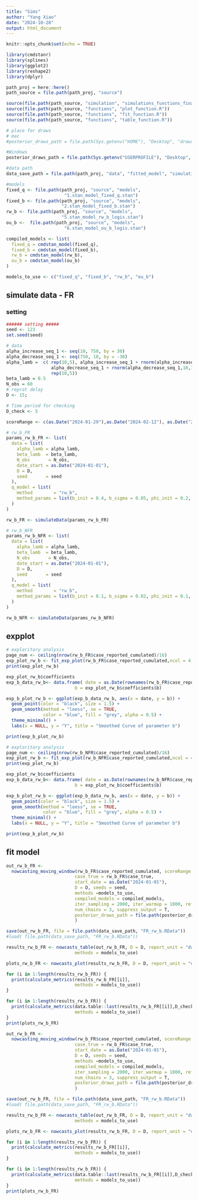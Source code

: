 ```yaml
---
title: "Sims"
author: "Yang Xiao"
date: "2024-10-28"
output: html_document
---
```


```r
knitr::opts_chunk$set(echo = TRUE)

library(cmdstanr)
library(splines)
library(ggplot2)
library(reshape2)
library(dplyr)
```


```r
path_proj = here::here()
path_source = file.path(path_proj, "source")

source(file.path(path_source, "simulation", "simulations_functions_final.R"))
source(file.path(path_source, "functions", "plot_function.R"))
source(file.path(path_source, "functions", "fit_function.R"))
source(file.path(path_source, "functions", "table_function.R"))

# place for draws
# mac
#posterior_draws_path = file.path(Sys.getenv("HOME"), "Desktop", "draws", "testEach")

#Windows
posterior_draws_path = file.path(Sys.getenv("USERPROFILE"), "Desktop", "draws", "testEach")

#data path
data_save_path = file.path(path_proj, "data", "fitted_model", "simulation", "3. rw_b")
```

```r
#models
fixed_q <- file.path(path_proj, "source", "models", 
                      "1.stan_model_fixed_q.stan")
fixed_b <- file.path(path_proj, "source", "models", 
                     "2.stan_model_fixed_b.stan")
rw_b <- file.path(path_proj, "source", "models", 
                     "5.stan_model_rw_b_logis.stan")
ou_b <-  file.path(path_proj, "source", "models",
                      "6.stan_model_ou_b_logis.stan")

compiled_models <- list(
  fixed_q = cmdstan_model(fixed_q),
  fixed_b = cmdstan_model(fixed_b),
  rw_b = cmdstan_model(rw_b),
  ou_b = cmdstan_model(ou_b)
)

models_to_use <- c("fixed_q", "fixed_b", "rw_b", "ou_b")
```


## simulate data - FR

### setting
```r
###### setting #####
seed <- 123
set.seed(seed)

# data
alpha_increase_seq_1 <- seq(10, 750, by = 30)
alpha_decrease_seq_1 <- seq(750, 10, by = -30)
alpha_lamb =  c( rep(10,5), alpha_increase_seq_1 + rnorm(alpha_increase_seq_1,10,10), 
                 alpha_decrease_seq_1 + rnorm(alpha_decrease_seq_1,10,10),
                 rep(10,5))
beta_lamb = 0.5
N_obs = 60
# reprot delay
D <- 15;

# Time period for checking
D_check <- 5

scoreRange <- c(as.Date("2024-01-29"),as.Date("2024-02-12"), as.Date("2024-02-26"))
```

```r
# rw_b_FR
params_rw_b_FR <- list(
  data = list(
    alpha_lamb = alpha_lamb,  
    beta_lamb  = beta_lamb,
    N_obs       = N_obs,
    date_start = as.Date("2024-01-01"),
    D = D,
    seed       = seed
  ),
  q_model = list(
    method        = "rw_b",
    method_params = list(b_init = 0.4, b_sigma = 0.05, phi_init = 0.2, phi_sigma = 0.05)
  )
)

rw_b_FR <- simulateData(params_rw_b_FR)
```

```r
# rw_b_NFR
params_rw_b_NFR <- list(
  data = list(
    alpha_lamb = alpha_lamb,  
    beta_lamb  = beta_lamb,
    N_obs       = N_obs,
    date_start = as.Date("2024-01-01"),
    D = D,
    seed       = seed
  ),
  q_model = list(
    method        = "rw_b",
    method_params = list(b_init = 0.1, b_sigma = 0.02, phi_init = 0.1, phi_sigma = 0.05)
  )
)

rw_b_NFR <- simulateData(params_rw_b_NFR)
```

## expplot
```r
# exploritary analysis
page_num <- ceiling(nrow(rw_b_FR$case_reported_cumulated)/16)
exp_plot_rw_b <- fit_exp_plot(rw_b_FR$case_reported_cumulated,ncol = 4, nrow = 4, page = c(1:page_num), if_fit = T)
print(exp_plot_rw_b)

exp_plot_rw_b$coefficients
exp_b_data_rw_b<- data.frame( date = as.Date(rownames(rw_b_FR$case_reported_cumulated)),
                          b = exp_plot_rw_b$coefficients$b)

exp_b_plot_rw_b <- ggplot(exp_b_data_rw_b, aes(x = date, y = b)) +
  geom_point(color = "black", size = 1.5) +       
  geom_smooth(method = "loess", se = TRUE,        
              color = "blue", fill = "grey", alpha = 0.5) +
  theme_minimal() +
  labs(x = NULL, y = "Y", title = "Smoothed Curve of parameter b")

print(exp_b_plot_rw_b)
```


```r
# exploritary analysis
page_num <- ceiling(nrow(rw_b_NFR$case_reported_cumulated)/16)
exp_plot_rw_b <- fit_exp_plot(rw_b_NFR$case_reported_cumulated,ncol = 4, nrow = 4, page = c(1:page_num), if_fit = T)
print(exp_plot_rw_b)

exp_plot_rw_b$coefficients
exp_b_data_rw_b<- data.frame( date = as.Date(rownames(rw_b_NFR$case_reported_cumulated)),
                          b = exp_plot_rw_b$coefficients$b)

exp_b_plot_rw_b <- ggplot(exp_b_data_rw_b, aes(x = date, y = b)) +
  geom_point(color = "black", size = 1.5) +       
  geom_smooth(method = "loess", se = TRUE,        
              color = "blue", fill = "grey", alpha = 0.5) +
  theme_minimal() +
  labs(x = NULL, y = "Y", title = "Smoothed Curve of parameter b")

print(exp_b_plot_rw_b)

```

## fit model
```r
out_rw_b_FR <-
  nowcasting_moving_window(rw_b_FR$case_reported_cumulated, scoreRange = scoreRange,
                          case_true = rw_b_FR$case_true,
                          start_date = as.Date("2024-01-01"),
                          D = D, seeds = seed,
                          methods =models_to_use,
                          compiled_models = compiled_models,
                          iter_sampling = 2000, iter_warmup = 1000, refresh = 0,
                          num_chains = 3, suppress_output = T,
                          posterior_draws_path = file.path(posterior_draws_path, "rw_b")
                          )

save(out_rw_b_FR, file = file.path(data_save_path, "FR_rw_b.RData"))
#load( file.path(data_save_path, "FR_rw_b.RData"))

results_rw_b_FR <- nowcasts_table(out_rw_b_FR, D = D, report_unit = "day", 
                          methods = models_to_use)

plots_rw_b_FR <- nowcasts_plot(results_rw_b_FR, D = D, report_unit = "day", methods = models_to_use)

for (i in 1:length(results_rw_b_FR)) {
  print(calculate_metrics(results_rw_b_FR[[i]],
                          methods = models_to_use))
}

for (i in 1:length(results_rw_b_FR)) {
  print(calculate_metrics(data.table::last(results_rw_b_FR[[i]],D_check),
                          methods = models_to_use))
}
print(plots_rw_b_FR)
```   

```r
out_rw_b_FR <-
  nowcasting_moving_window(rw_b_FR$case_reported_cumulated, scoreRange = scoreRange,
                          case_true = rw_b_FR$case_true,
                          start_date = as.Date("2024-01-01"),
                          D = D, seeds = seed,
                          methods =models_to_use,
                          compiled_models = compiled_models,
                          iter_sampling = 2000, iter_warmup = 1000, refresh = 0,
                          num_chains = 3, suppress_output = T,
                          posterior_draws_path = file.path(posterior_draws_path, "rw_b")
                          )

save(out_rw_b_FR, file = file.path(data_save_path, "FR_rw_b.RData"))
#load( file.path(data_save_path, "FR_rw_b.RData"))

results_rw_b_FR <- nowcasts_table(out_rw_b_FR, D = D, report_unit = "day", 
                          methods = models_to_use)

plots_rw_b_FR <- nowcasts_plot(results_rw_b_FR, D = D, report_unit = "day", methods = models_to_use)

for (i in 1:length(results_rw_b_FR)) {
  print(calculate_metrics(results_rw_b_FR[[i]],
                          methods = models_to_use))
}

for (i in 1:length(results_rw_b_FR)) {
  print(calculate_metrics(data.table::last(results_rw_b_FR[[i]],D_check),
                          methods = models_to_use))
}
print(plots_rw_b_FR)
```   